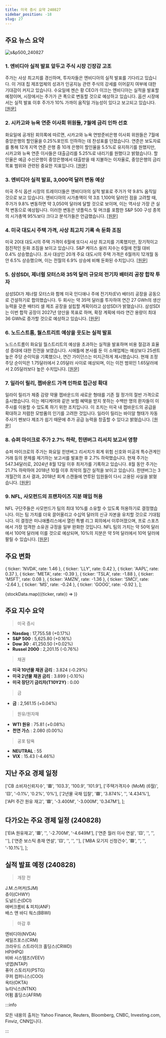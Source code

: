 ```yaml
---
title: 미국 증시 요약 240827
sidebar_position: -18
slug: 27
---
```


## 주요 뉴스 요약

![s&p500_240827](/map/240827.png)

### 1. **엔비디아 실적 발표 앞두고 주식 시장 긴장감 고조**

주가는 사상 최고치를 경신하며, 투자자들은 엔비디아의 실적 발표를 기다리고 있습니다. 이 거대 칩 제조업체의 성과가 인공지능 관련 주식의 강세를 이어갈지 여부에 대한 기대감이 커지고 있습니다. 수요일에 젠슨 황 CEO가 이끄는 엔비디아는 실적을 발표할 예정이며, 시장에서는 주가가 큰 폭으로 변동할 것으로 예상하고 있습니다. 옵션 시장에서는 실적 발표 이후 주가가 10% 가까이 움직일 가능성이 있다고 보고되고 있습니다. [[원문]](https://www.bloomberg.com/news/articles/2024-08-26/stock-market-today-dow-s-p-live-updates?embedded-checkout=true)

### 2. **시카고와 뉴욕 연준 이사회 위원들, 7월에 금리 인하 선호**

화요일에 공개된 회의록에 따르면, 시카고와 뉴욕 연방준비은행 이사회 위원들은 7월에 중앙은행의 할인율을 0.25%포인트 인하하는 데 찬성표를 던졌습니다. 연준은 보도자료를 통해 12개 지역 연준 은행 중 10개 은행이 할인율을 5.5%로 유지하기를 원했지만, 시카고와 뉴욕 연준 이사들은 대출금리를 5.25%로 내리기를 원했다고 밝혔습니다. 할인율은 예금 수신은행이 중앙은행에서 대출받을 때 지불하는 이자율로, 중앙은행의 금리 목표 범위와 관련된 중요한 지표입니다. [[원문]](https://www.reuters.com/markets/rates-bonds/chicago-ny-fed-directors-favored-discount-rate-cut-july-2024-08-27/)

### 3. **엔비디아 실적 발표, 3,000억 달러 변동 예상**

미국 주식 옵션 시장의 트레이더들은 엔비디아의 실적 발표로 주가가 약 9.8% 움직일 것으로 보고 있습니다. 엔비디아의 시가총액이 약 3조 1,100억 달러인 점을 고려할 때, 주가가 9.8% 변동하면 약 3,050억 달러에 달할 것으로 보이며, 이는 역사상 가장 큰 실적 변동으로 예상됩니다. 이러한 변동은 넷플릭스 및 머크를 포함한 S&P 500 구성 종목의 시가총액 95%보다 크다고 분석가들은 언급했습니다. [[원문]](https://www.reuters.com/technology/nvidia-results-could-spur-record-300-billion-swing-shares-options-show-2024-08-27/)

### 4. **미국 대도시 주택 가격, 사상 최고치 기록 속 둔화 조짐**

미국 20대 대도시의 주택 가격이 6월에 또다시 사상 최고치를 기록했지만, 장기적이고 점진적인 둔화 조짐을 보이고 있습니다. S&P 케이스 쉴러 지수는 6월에 전월 대비 0.4% 상승했습니다. 조사 대상인 20개 주요 대도시의 주택 가격은 6월까지 12개월 동안 6.5% 상승했으며, 이는 전월의 6.9% 상승에 비해 둔화된 수치입니다. [[원문]](https://www.marketwatch.com/story/home-prices-reach-new-record-high-in-june-case-shiller-says-3da64745?mod=home-page)

### 5. **삼성SDI, 제너럴 모터스와 35억 달러 규모의 전기차 배터리 공장 합작 투자**

삼성SDI가 제너럴 모터스와 함께 미국 인디애나 주에 전기차(EV) 배터리 공장을 공동으로 건설하기로 합의했습니다. 두 회사는 약 35억 달러를 투자하여 연간 27 GWh의 생산 능력을 갖춘 배터리 셀 제조 공장을 설립할 계획이라고 삼성SDI가 밝혔습니다. 삼성SDI는 이번 합작 공장이 2027년 양산을 목표로 하며, 확장 계획에 따라 연간 용량이 최대 36 GWh로 증가할 것으로 예상하고 있습니다. [[원문]](https://finance.yahoo.com/news/samsung-sdi-signs-deal-gm-224248595.html)

### 6. **노드스트롬, 월스트리트 예상을 웃도는 실적 발표**

노드스트롬이 화요일 월스트리트의 예상을 초과하는 실적을 발표하며 비용 절감과 효율성 증대에 대한 진전을 보였습니다. 시애틀에 본사를 둔 이 소매업체는 예상보다 25센트 높은 주당 순이익을 기록했으나, 연간 가이던스는 미지근하게 제시했습니다. 현재 조정 주당 순이익은 1.75달러에서 2.05달러 사이로 예상되며, 이는 이전 범위인 1.65달러에서 2.05달러보다 높은 수치입니다. [[원문]](https://www.cnbc.com/2024/08/27/nordstrom-jwn-earnings-q2-2024.html)

### 7. **일라이 릴리, 젭바운드 가격 인하로 접근성 확대**

일라이 릴리가 체중 감량 약물 젭바운드의 새로운 형태를 기존 월 정가의 절반 가격으로 출시했습니다. 이는 메디케어와 같은 보험 혜택을 받지 못하는 수백만 명의 환자들이 이 주사를 이용할 수 있도록 하기 위한 조치입니다. 이 조치는 미국 내 젭바운드의 공급을 확대하고 저렴한 모방품의 인기를 고려한 것입니다. 일라이 릴리는 바이알 형태가 자동 주사기 펜보다 제조가 쉽기 때문에 추가 공급 능력을 창출할 수 있다고 밝혔습니다. [[원문]](https://www.cnbc.com/2024/08/27/zepbound-eli-lilly-releases-new-cheaper-form-of-weight-loss-drug.html)

### 8. **슈퍼 마이크로 주가 2.7% 하락, 힌덴버그 리서치 보고서 영향**

슈퍼 마이크로의 주가는 화요일 힌덴버그 리서치가 회계 위험 신호와 미공개 특수관계인 거래 등의 문제를 제기하는 보고서를 발표한 후 2.7% 하락했습니다. 현재 주가는 547.34달러로, 2024년 8월 12일 이후 최저가를 기록하고 있습니다. 8월 동안 주가는 21.7% 하락하여 2018년 10월 이후 최악의 월간 실적을 보이고 있습니다. 힌덴버그는 3개월간의 조사 결과, 2018년 회계 스캔들에 연루된 임원들이 다시 고용된 사실을 밝혔습니다. [[원문]](https://www.marketwatch.com/story/super-micros-stock-tumbles-after-short-seller-hindenburg-alleges-accounting-red-flags-in-new-report-0002c8be?mod=home-page)

### 9. **NFL, 사모펀드의 프랜차이즈 지분 매입 허용**

NFL 구단주들은 사모펀드가 팀의 최대 10%를 소유할 수 있도록 허용하기로 결정했습니다. 이는 팀 가치를 더욱 끌어올리고 수십억 달러의 신규 자본을 유치할 것으로 기대됩니다. 이 결정은 미니애폴리스에서 열린 특별 리그 회의에서 이루어졌으며, 프로 스포츠에서 가장 엄격한 소유권 규정을 일부 완화한 것입니다. NFL 팀의 가치는 약 50억 달러에서 100억 달러에 이를 것으로 예상되며, 10%의 지분은 약 5억 달러에서 10억 달러에 팔릴 수 있습니다. [[원문]](https://finance.yahoo.com/news/nfl-owners-set-vote-letting-132028371.html)

## 주요 변화

  { ticker: 'NVDA', rate: 1.46 },
  { ticker: 'LLY', rate: 0.42 },
  { ticker: 'AAPL', rate: 0.37 },
  { ticker: 'META', rate: -0.39 },
  { ticker: 'TSLA', rate: -1.88 },
  { ticker: 'MSFT', rate: 0.08 },
  { ticker: 'AMZN', rate: -1.36 },
  { ticker: 'SMCI', rate: -2.64 },
  { ticker: 'MS', rate: -0.24 },
  { ticker: 'GOOG', rate: -0.92 },
];

{stockData.map(({ticker, rate}) => <StockCardMini key={ticker} ticker={ticker} rate={rate}></StockCardMini>)}

## 주요 지수 요약

> 미국 증시

- **Nasdaq** : 17,755.58 (+0.17%)
- **S&P 500** : 5,625.80 (+0.16%)
- **Dow 30** : 41,250.50 (+0.02%)
- **Russel 2000** : 2,201.15 (-0.76%)

> 채권

- **미국 10년물 채권 금리** : 3.824 (-0.29%)
- **미국 2년물 채권 금리** : 3.899 (-0.10%)
- **미국 장단기 금리차(T10Y2Y)** : 0.00

> 금

- **금** : 2,561.15 (+0.04%)

> 원유/원자재

- **WTI 원유** : 75.81 (+0.08%)
- **천연 가스** : 2.080 (0.00%)

> 공포 탐욕

- **NEUTRAL** : 55
- **VIX** : 15.43 (-4.46%)

## 지난 주요 경제 일정

  ['CB 소비자신뢰지수', '🟥', '103.3', '100.9', '101.9'],
  ['주택가격지수 (MoM) (6월)', '🟨', '-0.1%', '0.2%', '0%'],
  ['2년물 국채 입찰', '🟩', '3.874%', '', '4.434%'],
  ['API 주간 원유 재고', '🟩', '-3.400M', '-3.000M', '0.347M'],
];

<EconomicCalendar data={eventsData} />

## 다가오는 주요 경제 일정 (240828)

  ['EIA 원유재고', '🟥', '', '-2.700M', '-4.649M'],
  ['연준 월러 이사 연설', '🟨', '', '', ''],
  ['연준 보스틱 총재 연설', '🟨', '', '', ''],
  ['MBA 모기지 신청건수', '🟩', '', '', '-10.1%'],
];

<EconomicCalendar data={nextEventsData} />

## 실적 발표 예정 (240828)

> 개장 전

J.M.스머커(SJM)  
츄이(CHWY)  
도널드슨(DCI)  
애버크롬비 & 피치(ANF)  
배스 앤 바디 웍스(BBWI)

> 마감 후

엔비디아(NVDA)  
세일즈포스(CRM)  
크라우드 스트라이크 홀딩스(CRWD)  
HP(HPQ)  
비바 시스템즈(VEEV)  
넷앱(NTAP)  
퓨어 스토리지(PSTG)  
쿠퍼 컴퍼니스(COO)  
옥타(OKTA)  
뉴타닉스(NTNX)  
어펌 홀딩스(AFRM)

:::info

모든 내용의 출처는 Yahoo Finance, Reuters, Bloomberg, CNBC, Investing.com, Finviz, CNN입니다.

:::
